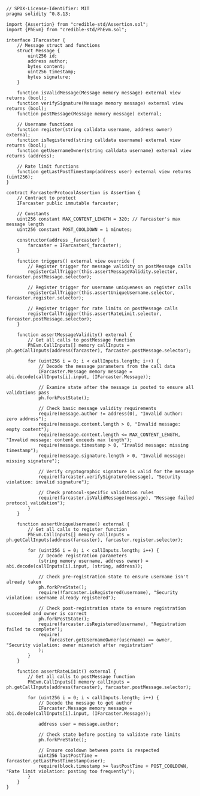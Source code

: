 ```solidity
// SPDX-License-Identifier: MIT
pragma solidity ^0.8.13;

import {Assertion} from "credible-std/Assertion.sol";
import {PhEvm} from "credible-std/PhEvm.sol";

interface IFarcaster {
    // Message struct and functions
    struct Message {
        uint256 id;
        address author;
        bytes content;
        uint256 timestamp;
        bytes signature;
    }

    function isValidMessage(Message memory message) external view returns (bool);
    function verifySignature(Message memory message) external view returns (bool);
    function postMessage(Message memory message) external;

    // Username functions
    function register(string calldata username, address owner) external;
    function isRegistered(string calldata username) external view returns (bool);
    function getUsernameOwner(string calldata username) external view returns (address);

    // Rate limit functions
    function getLastPostTimestamp(address user) external view returns (uint256);
}

contract FarcasterProtocolAssertion is Assertion {
    // Contract to protect
    IFarcaster public immutable farcaster;

    // Constants
    uint256 constant MAX_CONTENT_LENGTH = 320; // Farcaster's max message length
    uint256 constant POST_COOLDOWN = 1 minutes;

    constructor(address _farcaster) {
        farcaster = IFarcaster(_farcaster);
    }

    function triggers() external view override {
        // Register trigger for message validity on postMessage calls
        registerCallTrigger(this.assertMessageValidity.selector, farcaster.postMessage.selector);

        // Register trigger for username uniqueness on register calls
        registerCallTrigger(this.assertUniqueUsername.selector, farcaster.register.selector);

        // Register trigger for rate limits on postMessage calls
        registerCallTrigger(this.assertRateLimit.selector, farcaster.postMessage.selector);
    }

    function assertMessageValidity() external {
        // Get all calls to postMessage function
        PhEvm.CallInputs[] memory callInputs = ph.getCallInputs(address(farcaster), farcaster.postMessage.selector);

        for (uint256 i = 0; i < callInputs.length; i++) {
            // Decode the message parameters from the call data
            IFarcaster.Message memory message = abi.decode(callInputs[i].input, (IFarcaster.Message));

            // Examine state after the message is posted to ensure all validations pass
            ph.forkPostState();

            // Check basic message validity requirements
            require(message.author != address(0), "Invalid author: zero address");
            require(message.content.length > 0, "Invalid message: empty content");
            require(message.content.length <= MAX_CONTENT_LENGTH, "Invalid message: content exceeds max length");
            require(message.timestamp > 0, "Invalid message: missing timestamp");
            require(message.signature.length > 0, "Invalid message: missing signature");

            // Verify cryptographic signature is valid for the message
            require(farcaster.verifySignature(message), "Security violation: invalid signature");

            // Check protocol-specific validation rules
            require(farcaster.isValidMessage(message), "Message failed protocol validation");
        }
    }

    function assertUniqueUsername() external {
        // Get all calls to register function
        PhEvm.CallInputs[] memory callInputs = ph.getCallInputs(address(farcaster), farcaster.register.selector);

        for (uint256 i = 0; i < callInputs.length; i++) {
            // Decode registration parameters
            (string memory username, address owner) = abi.decode(callInputs[i].input, (string, address));

            // Check pre-registration state to ensure username isn't already taken
            ph.forkPreState();
            require(!farcaster.isRegistered(username), "Security violation: username already registered");

            // Check post-registration state to ensure registration succeeded and owner is correct
            ph.forkPostState();
            require(farcaster.isRegistered(username), "Registration failed to complete");
            require(
                farcaster.getUsernameOwner(username) == owner, "Security violation: owner mismatch after registration"
            );
        }
    }

    function assertRateLimit() external {
        // Get all calls to postMessage function
        PhEvm.CallInputs[] memory callInputs = ph.getCallInputs(address(farcaster), farcaster.postMessage.selector);

        for (uint256 i = 0; i < callInputs.length; i++) {
            // Decode the message to get author
            IFarcaster.Message memory message = abi.decode(callInputs[i].input, (IFarcaster.Message));

            address user = message.author;

            // Check state before posting to validate rate limits
            ph.forkPreState();

            // Ensure cooldown between posts is respected
            uint256 lastPostTime = farcaster.getLastPostTimestamp(user);
            require(block.timestamp >= lastPostTime + POST_COOLDOWN, "Rate limit violation: posting too frequently");
        }
    }
}
```
